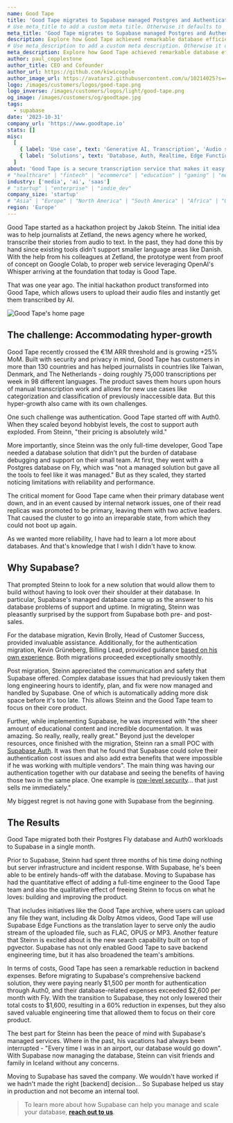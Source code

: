 ```yaml
---
name: Good Tape
title: 'Good Tape migrates to Supabase managed Postgres and Authentication and achieves database efficiency and a 60% cost reduction.'
# Use meta_title to add a custom meta title. Otherwise it defaults to '{name} | Supabase Customer Stories':
meta_title: 'Good Tape migrates to Supabase managed Postgres and Authentication and achieves database efficiency and a 60% cost reduction.'
description: Explore how Good Tape achieved remarkable database efficiency and reduced costs by 60% through their successful migration to Supabase's managed services.
# Use meta_description to add a custom meta description. Otherwise it defaults to {description}:
meta_description: Explore how Good Tape achieved remarkable database efficiency and reduced costs by 60% through their successful migration to Supabase's managed services.
author: paul_copplestone
author_title: CEO and Cofounder
author_url: https://github.com/kiwicopple
author_image_url: https://avatars2.githubusercontent.com/u/10214025?s=400&u=c6775be2ae667e2acae3ccd347fed62bb3f5b3e7&v=4
logo: /images/customers/logos/good-tape.png
logo_inverse: /images/customers/logos/light/good-tape.png
og_image: /images/customers/og/goodtape.jpg
tags:
  - supabase
date: '2023-10-31'
company_url: 'https://www.goodtape.io'
stats: []
misc:
  [
    { label: 'Use case', text: 'Generative AI, Transcription', 'Audio solutions' },
    { label: 'Solutions', text: 'Database, Auth, Realtime, Edge Functions' },
  ]
about: 'Good Tape is a secure transcription service that makes it easy for journalists and other professionals to turn audio recordings into text, regardless of sound quality and language.'
# "healthcare" | "fintech" | "ecommerce" | "education" | "gaming" | "media" | "real-estate" | "saas" | "social" | "analytics" | "ai" | "developer-tools"
industry: ['media', 'ai', 'saas']
# "startup" | "enterprise" | "indie_dev"
company_size: 'startup'
# "Asia" | "Europe" | "North America" | "South America" | "Africa" | "Oceania"
region: 'Europe'
---
```


Good Tape started as a hackathon project by Jakob Steinn. The initial idea was to help journalists at Zetland, the news agency where he worked, transcribe their stories from audio to text. In the past, they had done this by hand since existing tools didn't support smaller language areas like Danish. With the help from his colleagues at Zetland, the prototype went from proof of concept on Google Colab, to proper web service leveraging OpenAI's Whisper arriving at the foundation that today is Good Tape.

That was one year ago. The initial hackathon product transformed into Good Tape, which allows users to upload their audio files and instantly get them transcribed by AI.

![Good Tape's home page](/images/customers/goodtape/goodtape-website.jpg)

## The challenge: Accommodating hyper-growth

Good Tape recently crossed the €1M ARR threshold and is growing +25% MoM. Built with security and privacy in mind, Good Tape has customers in more than 130 countries and has helped journalists in countries like Taiwan, Denmark, and The Netherlands - doing roughly 75,000 transcriptions per week in 98 different languages. The product saves them hours upon hours of manual transcription work and allows for new use cases like categorization and classification of previously inaccessible data. But this hyper-growth also came with its own challenges.

One such challenge was authentication. Good Tape started off with Auth0. When they scaled beyond hobbyist levels, the cost to support auth exploded. From Steinn, "their pricing is absolutely wild."

More importantly, since Steinn was the only full-time developer, Good Tape needed a database solution that didn't put the burden of database debugging and support on their small team. At first, they went with a Postgres database on Fly, which was "not a managed solution but gave all the tools to feel like it was managed." But as they scaled, they started noticing limitations with reliability and performance.

The critical moment for Good Tape came when their primary database went down, and in an event caused by internal network issues, one of their read replicas was promoted to be primary, leaving them with two active leaders. That caused the cluster to go into an irreparable state, from which they could not boot up again.

<Quote img="jakob-steinn-goodtape.jpeg" caption="Jakob Steinn - Lead Developer at Good Tape">
  As we wanted more reliability, I have had to learn a lot more about databases. And that's
  knowledge that I wish I didn't have to know.
</Quote>

## Why Supabase?

That prompted Steinn to look for a new solution that would allow them to build without having to look over their shoulder at their database. In particular, Supabase's managed database came up as the answer to his database problems of support and uptime. In migrating, Steinn was pleasantly surprised by the support from Supabase both pre- and post-sales.

For the database migration, Kevin Brolly, Head of Customer Success, provided invaluable assistance. Additionally, for the authentication migration, Kevin Grüneberg, Billing Lead, provided guidance [based on his own experience](https://kevcodez.medium.com/migrating-125-000-users-from-auth0-to-supabase-81c0568de307). Both migrations proceeded exceptionally smoothly.

Post migration, Steinn appreciated the communication and safety that Supabase offered. Complex database issues that had previously taken them long engineering hours to identify, plan, and fix were now managed and handled by Supabase. One of which is automatically adding more disk space before it's too late. This allows Steinn and the Good Tape team to focus on their core product.

Further, while implementing Supabase, he was impressed with "the sheer amount of educational content and incredible documentation. It was amazing. So really, really, really great." Beyond just the developer resources, once finished with the migration, Steinn ran a small POC with [Supabase Auth](https://supabase.com/docs/guides/auth). It was then that he found that Supabase could solve their authentication cost issues and also add extra benefits that were impossible if he was working with multiple vendors". The main thing was having our authentication together with our database and seeing the benefits of having those two in the same place. One example is [row-level security](https://supabase.com/docs/guides/auth/row-level-security)… that just sells me immediately."

<Quote img="jakob-steinn-goodtape.jpeg" caption="Jakob Steinn - Lead Developer at Good Tape">
  My biggest regret is not having gone with Supabase from the beginning.
</Quote>

## The Results

Good Tape migrated both their Postgres Fly database and Auth0 workloads to Supabase in a single month.

Prior to Supabase, Steinn had spent three months of his time doing nothing but server infrastructure and incident response. With Supabase, he's been able to be entirely hands-off with the database. Moving to Supabase has had the quantitative effect of adding a full-time engineer to the Good Tape team and also the qualitative effect of freeing Steinn to focus on what he loves: building and improving the product.

That includes initiatives like the Good Tape archive, where users can upload any file they want, including 4k Dolby Atmos videos, Good Tape will use Supabase Edge Functions as the translation layer to serve only the audio stream of the uploaded file, such as FLAC, OPUS or MP3. Another feature that Steinn is excited about is the new search capability built on top of pgvector. Supabase has not only enabled Good Tape to save backend engineering time, but it has also broadened the team's ambitions.

In terms of costs, Good Tape has seen a remarkable reduction in backend expenses. Before migrating to Supabase's comprehensive backend solution, they were paying nearly $1,500 per month for authentication through Auth0, and their database-related expenses exceeded $2,600 per month with Fly. With the transition to Supabase, they not only lowered their total costs to $1,600, resulting in a 60% reduction in expenses, but they also saved valuable engineering time that allowed them to focus on their core product.

The best part for Steinn has been the peace of mind with Supabase's managed services. Where in the past, his vacations had always been interrupted - "Every time I was in an airport, our database would go down". With Supabase now managing the database, Steinn can visit friends and family in Iceland without any concerns.

<Quote img="jakob-steinn-goodtape.jpeg" caption="Jakob Steinn - Lead Developer at Good Tape">
  Moving to Supabase has saved the company. We wouldn't have worked if we hadn't made the right
  [backend] decision… So Supabase helped us stay in production and not become an internal tool.
</Quote>

> To learn more about how Supabase can help you manage and scale your database, **[reach out to us](https://forms.supabase.com/enterprise)**.
